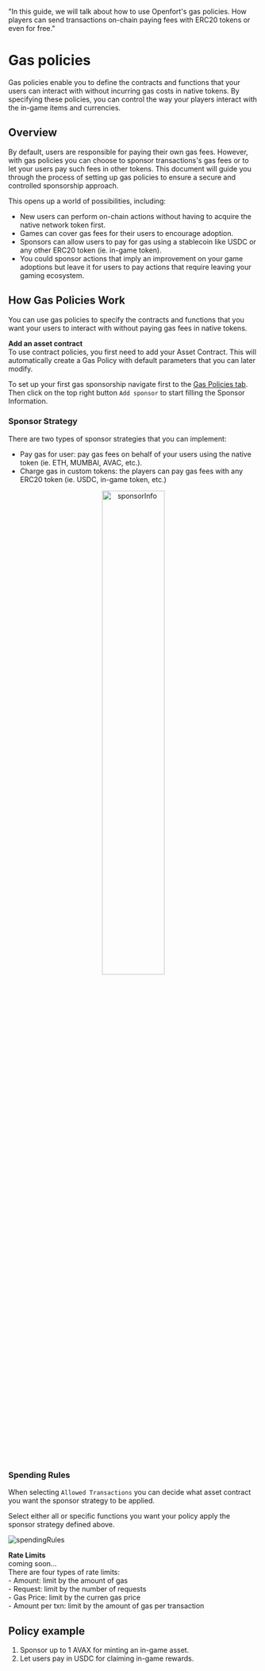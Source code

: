   "In this guide, we will talk about how to use Openfort's gas policies. How players can send transactions on-chain paying fees with ERC20 tokens or even for free."

# Gas policies

Gas policies enable you to define the contracts and functions that your users can interact with without incurring gas costs in native tokens. By specifying these policies, you can control the way your players interact with the in-game items and currencies.

## Overview

By default, users are responsible for paying their own gas fees. However, with gas policies you can choose to sponsor transactions's gas fees or to let your users pay such fees in other tokens. This document will guide you through the process of setting up gas policies to ensure a secure and controlled sponsorship approach.

This opens up a world of possibilities, including:

- New users can perform on-chain actions without having to acquire the native network token first.
- Games can cover gas fees for their users to encourage adoption.
- Sponsors can allow users to pay for gas using a stablecoin like USDC or any other ERC20 token (ie. in-game token).
- You could sponsor actions that imply an improvement on your game adoptions but leave it for users to pay actions that require leaving your gaming ecosystem.

## How Gas Policies Work

You can use gas policies to specify the contracts and functions that you want your users to interact with without paying gas fees in native tokens.

<Note>
  <strong>Add an asset contract</strong>
  <br />
  To use contract policies, you first need to add your Asset Contract. This will
  automatically create a Gas Policy with default parameters that you can later
  modify.
</Note>

To set up your first gas sponsorship navigate first to the [Gas Policies tab](https://dashboard.openfort.xyz/policies). Then click on the top right button `Add sponsor` to start filling the Sponsor Information.

### Sponsor Strategy

There are two types of sponsor strategies that you can implement:

- Pay gas for user: pay gas fees on behalf of your users using the native token (ie. ETH, MUMBAI, AVAC, etc.).
- Charge gas in custom tokens: the players can pay gas fees with any ERC20 token (ie. USDC, in-game token, etc.)

<div align="center">
  <img alt="sponsorInfo" src="https://blog-cms.openfort.xyz/uploads/Screenshot_2023_05_19_at_17_11_36_c037297405.png" width="50%" height="50%">
</div>

### Spending Rules

When selecting `Allowed Transactions` you can decide what asset contract you want the sponsor strategy to be applied.

Select either all or specific functions you want your policy apply the sponsor strategy defined above.

![spendingRules](https://blog-cms.openfort.xyz/uploads/Screenshot_2023_05_11_at_19_40_27_min_39199b4304.png)

<Note>
  <strong>Rate Limits</strong>
  <br /> coming soon...
  <br /> There are four types of rate limits:
  <br /> - Amount: limit by the amount of gas
  <br /> - Request: limit by the number of requests
  <br /> - Gas Price: limit by the curren gas price
  <br /> - Amount per txn: limit by the amount of gas per transaction
</Note>

## Policy example

1. Sponsor up to 1 AVAX for minting an in-game asset.
2. Let users pay in USDC for claiming in-game rewards.
